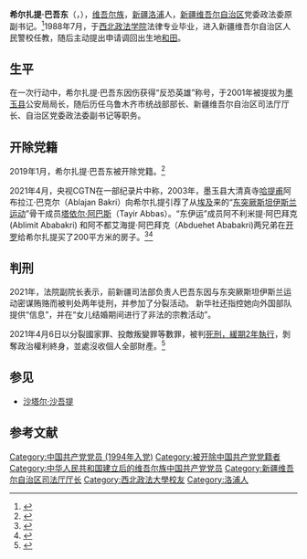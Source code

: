 {{Infobox Officeholder
|name = 希尔扎提·巴吾东
|image = 
|image_size = 
|native_name = {{lang|ug|شىرزات باۋۇدۇن}}
|native_name_lang = 维吾尔语
|office = [[新疆维吾尔自治区司法厅|新疆维吾尔自治区司法厅]]厅长
|term_start = 2016年5月27日
|term_end = 2017年4月
|vicechairman = 
|secretary = 
|predecessor = [[阿不力孜·吾守尔|阿不力孜·吾守尔]]
|successor = [[艾尼瓦尔·斯依提|艾尼瓦尔·斯依提]]
|sex = 男
|birth_date = {{Birth year and age|1966|6}}
|birth_place = {{CHN}}[[新疆维吾尔自治区|新疆维吾尔自治区]][[和田专区|和田专区]][[洛浦县|洛浦县]]
|native place = [[新疆维吾尔自治区|新疆]][[洛浦|洛浦]]
|nationality = {{PRC}}
|alma_mater = [[西北政法学院|西北政法学院]]
|occupation = [[中华人民共和国公务员|公务员]]
|religion  = 
|party = <del>{{CPC}}</del>（1994年-2019年1月被开除）
|spouse = 
|children = 
|parents =
|footnotes = 
}}
'''希尔扎提·巴吾东'''（{{Ug|ug=شىرزات باۋۇدۇن|lat=Shirzat Bawudun}}，{{bd|1966年|6月||catIdx=S希尔扎提}}），[[维吾尔族|维吾尔族]]，[[新疆|新疆]][[洛浦|洛浦]]人，[[新疆维吾尔自治区|新疆维吾尔自治区]]党委政法委原副书记。<ref>{{cite web |title=又一部新疆反恐纪录片播出，披露这些细节！ |url=http://www.chinanews.com/gn/2021/04-02/9446235.shtml |website=中国新闻网 |access-date=2021-04-02 |archive-date=2021-04-11 |archive-url=https://web.archive.org/web/20210411104419/http://www.chinanews.com/gn/2021/04-02/9446235.shtml |dead-url=no }}</ref>1988年7月，于[[西北政法学院|西北政法学院]]法律专业毕业，进入新疆维吾尔自治区人民警校任教，随后主动提出申请调回出生地[[和田县|和田]]。
==生平==
在一次行动中，希尔扎提·巴吾东因伤获得“反恐英雄”称号，于2001年被提拔为[[墨玉县|墨玉县]]公安局局长，随后历任乌鲁木齐市统战部部长、新疆维吾尔自治区司法厅厅长、自治区党委政法委副书记等职务。
==开除党籍==
2019年1月，希尔扎提·巴吾东被开除党籍。<ref>{{cite web |title=官方披露：新疆两名厅级干部因严重违纪已被开除党籍 |url=https://www.sohu.com/a/290623267_260616 |website=搜狐 |publisher=澎湃新闻}}</ref>

2021年4月，央视CGTN在一部纪录片中称，2003年，墨玉县大清真寺[[伊玛目|哈提甫]]阿布拉江·巴克尔（Ablajan Bakri）向希尔扎提引荐了从[[埃及|埃及]]来的“[[东突厥斯坦伊斯兰运动|东突厥斯坦伊斯兰运动]]”骨干成员[[塔伊尔·阿巴斯|塔依尔·阿巴斯]]（Tayir Abbas）。“东伊运”成员阿不利米提·阿巴拜克(Ablimit Ababakri) 和阿不都艾海提·阿巴拜克（Abduehet Ababakri)两兄弟在[[开罗|开罗]]给希尔扎提买了200平方米的房子。<ref>{{cite web |title=新疆自治区政法委原副书记勾结恐怖势力细节曝光 |url=https://www.thepaper.cn/newsDetail_forward_12018646 |website=澎湃新闻 |access-date=2021-04-02 |archive-date=2021-04-11 |archive-url=https://web.archive.org/web/20210411105713/https://www.thepaper.cn/newsDetail_forward_12018646 |dead-url=no }}</ref><ref>{{cite web |author1=CGTN |title=The War in the Shadows: Challenges of Fighting Terrorism in Xinjiang |url=https://www.youtube.com/watch?v=pqlzunwilGM&t=30s |access-date=2021-04-12 |archive-date=2021-04-12 |archive-url=https://web.archive.org/web/20210412085444/https://www.youtube.com/watch?v=pqlzunwilGM&t=30s |dead-url=no }}</ref>
==判刑==
2021年，法院副院长表示，前新疆司法部负责人巴吾东因与东突厥斯坦伊斯兰运动密谋贿赂而被判处两年徒刑，并参加了分裂活动。 新华社还指控她向外国部队提供“信息”，并在“女儿结婚期间进行了非法的宗教活动”。

2021年4月6日以分裂國家罪、投敵叛變罪等數罪，被判[[死刑，緩期2年執行|死刑，緩期2年執行]]，剝奪政治權利終身，並處沒收個人全部財產。<ref>{{cite web |title=新疆披露一起官员勾结恐怖组织“东伊运”分裂国家、投敌叛变犯罪事实 |url=http://society.people.com.cn/n1/2021/0407/c1008-32071159.html |website=人民网 |access-date=2021-04-08 |archive-date=2021-04-07 |archive-url=https://web.archive.org/web/20210407015358/http://society.people.com.cn/n1/2021/0407/c1008-32071159.html |dead-url=no }}</ref>
==参见==
*[[沙塔尔·沙吾提|沙塔尔·沙吾提]]
==参考文献==
{{reflist|3}}
[[Category:中国共产党党员_(1994年入党)|Category:中国共产党党员 (1994年入党)]]
[[Category:被开除中国共产党党籍者|Category:被开除中国共产党党籍者]]
[[Category:中华人民共和国建立后的维吾尔族中国共产党党员|Category:中华人民共和国建立后的维吾尔族中国共产党党员]]
[[Category:新疆维吾尔自治区司法厅厅长|Category:新疆维吾尔自治区司法厅厅长]]
[[Category:西北政法大學校友|Category:西北政法大學校友]]
[[Category:洛浦人|Category:洛浦人]]